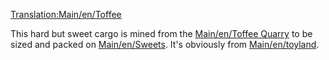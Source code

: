 [[Translation:Main/en/Toffee]]{{en/-}}
{{en/Cargo|name=Toffee
|image=ToffeeQuarry.png
|produced=[[Main/en/Toffee Quarry]]
|accepted=[[Main/en/Sweet Factory]]
}}

This hard but sweet cargo is mined from the [[Main/en/Toffee Quarry]] to be sized and packed on [[Main/en/Sweets]]. It's obviously from [[Main/en/toyland]].